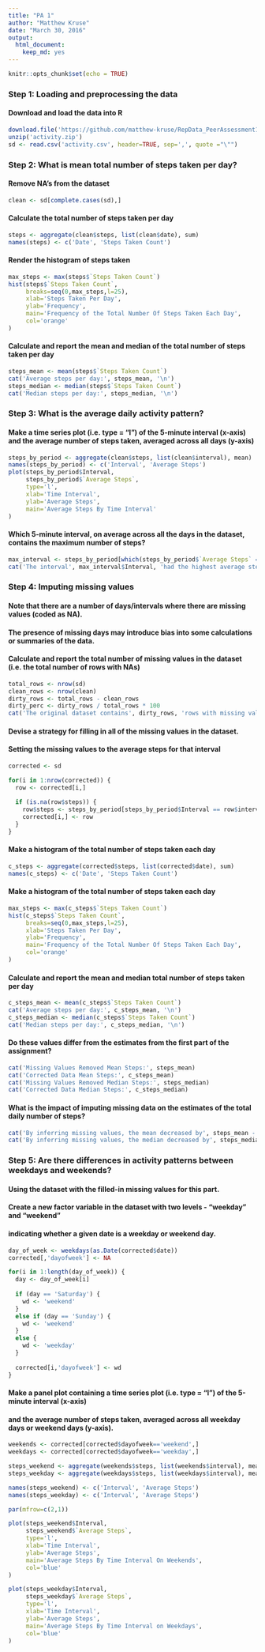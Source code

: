 ---
title: "PA 1"
author: "Matthew Kruse"
date: "March 30, 2016"
output: 
  html_document: 
    keep_md: yes
---

```{r setup, include=FALSE}
knitr::opts_chunk$set(echo = TRUE)
```

### Step 1: Loading and preprocessing the data
#### Download and load the data into R
```{r acquire the data}
download.file('https://github.com/matthew-kruse/RepData_PeerAssessment1/raw/master/activity.zip', 'activity.zip')
unzip('activity.zip')
sd <- read.csv('activity.csv', header=TRUE, sep=',', quote ="\"")
```

### Step 2: What is mean total number of steps taken per day?
#### Remove NA's from the dataset
```{r cleaning up the NA}
clean <- sd[complete.cases(sd),]
```

#### Calculate the total number of steps taken per day
```{r sum up the steps}
steps <- aggregate(clean$steps, list(clean$date), sum)
names(steps) <- c('Date', 'Steps Taken Count')
```

#### Render the histogram of steps taken
```{r plot}
max_steps <- max(steps$`Steps Taken Count`)
hist(steps$`Steps Taken Count`,
     breaks=seq(0,max_steps,l=25), 
     xlab='Steps Taken Per Day',
     ylab='Frequency',
     main='Frequency of the Total Number Of Steps Taken Each Day',
     col='orange'
)
```

#### Calculate and report the mean and median of the total number of steps taken per day
```{r mean}
steps_mean <- mean(steps$`Steps Taken Count`)
cat('Average steps per day:', steps_mean, '\n')
steps_median <- median(steps$`Steps Taken Count`)
cat('Median steps per day:', steps_median, '\n')
```

### Step 3: What is the average daily activity pattern?
#### Make a time series plot (i.e. type = "l") of the 5-minute interval (x-axis) and the average number of steps taken, averaged across all days (y-axis)

```{r plot2}
steps_by_period <- aggregate(clean$steps, list(clean$interval), mean)
names(steps_by_period) <- c('Interval', 'Average Steps')
plot(steps_by_period$Interval,
     steps_by_period$`Average Steps`,
     type='l',
     xlab='Time Interval',
     ylab='Average Steps',
     main='Average Steps By Time Interval'
)
```

#### Which 5-minute interval, on average across all the days in the dataset, contains the maximum number of steps?
```{r interval}
max_interval <- steps_by_period[which(steps_by_period$`Average Steps` == max(steps_by_period$`Average Steps`)), ]
cat('The interval', max_interval$Interval, 'had the highest average steps with an average of', max_interval$`Average Steps`)
```

### Step 4: Imputing missing values
#### Note that there are a number of days/intervals where there are missing values (coded as NA). 
#### The presence of missing days may introduce bias into some calculations or summaries of the data.
#### Calculate and report the total number of missing values in the dataset (i.e. the total number of rows with NAs)

```{r impute}
total_rows <- nrow(sd)
clean_rows <- nrow(clean)
dirty_rows <- total_rows - clean_rows
dirty_perc <- dirty_rows / total_rows * 100
cat('The original dataset contains', dirty_rows, 'rows with missing values or', dirty_perc, '%')
```

#### Devise a strategy for filling in all of the missing values in the dataset. 
#### Setting the missing values to the average steps for that interval
```{r corrected}
corrected <- sd

for(i in 1:nrow(corrected)) {
  row <- corrected[i,]
  
  if (is.na(row$steps)) {
    row$steps <- steps_by_period[steps_by_period$Interval == row$interval,]$`Average Steps`
    corrected[i,] <- row
  }
}
```

#### Make a histogram of the total number of steps taken each day
```{r histo_calc}
c_steps <- aggregate(corrected$steps, list(corrected$date), sum)
names(c_steps) <- c('Date', 'Steps Taken Count')
```

#### Make a histogram of the total number of steps taken each day
```{r histo}
max_steps <- max(c_steps$`Steps Taken Count`)
hist(c_steps$`Steps Taken Count`,
     breaks=seq(0,max_steps,l=25), 
     xlab='Steps Taken Per Day',
     ylab='Frequency',
     main='Frequency of the Total Number Of Steps Taken Each Day',
     col='orange'
)
```

#### Calculate and report the mean and median total number of steps taken per day
```{r mean2}
c_steps_mean <- mean(c_steps$`Steps Taken Count`)
cat('Average steps per day:', c_steps_mean, '\n')
c_steps_median <- median(c_steps$`Steps Taken Count`)
cat('Median steps per day:', c_steps_median, '\n')
```

#### Do these values differ from the estimates from the first part of the assignment?
```{r results}
cat('Missing Values Removed Mean Steps:', steps_mean)
cat('Corrected Data Mean Steps:', c_steps_mean)
cat('Missing Values Removed Median Steps:', steps_median)
cat('Corrected Data Median Steps:', c_steps_median)
```

#### What is the impact of imputing missing data on the estimates of the total daily number of steps?
```{r results2}
cat('By inferring missing values, the mean decreased by', steps_mean - c_steps_mean, 'steps')
cat('By inferring missing values, the median decreased by', steps_median - c_steps_median, 'steps')
```

### Step 5: Are there differences in activity patterns between weekdays and weekends?
#### Using the dataset with the filled-in missing values for this part.
#### Create a new factor variable in the dataset with two levels - "weekday" and "weekend" 
#### indicating whether a given date is a weekday or weekend day.
```{r add_col}
day_of_week <- weekdays(as.Date(corrected$date))
corrected[,'dayofweek'] <- NA

for(i in 1:length(day_of_week)) {
  day <- day_of_week[i]
  
  if (day == 'Saturday') {
    wd <- 'weekend'
  }
  else if (day == 'Sunday') {
    wd <- 'weekend'
  }
  else {
    wd <- 'weekday'
  }
  
  corrected[i,'dayofweek'] <- wd
}
```

#### Make a panel plot containing a time series plot (i.e. type = "l") of the 5-minute interval (x-axis) 
#### and the average number of steps taken, averaged across all weekday days or weekend days (y-axis). 

```{r plot3}
weekends <- corrected[corrected$dayofweek=='weekend',]
weekdays <- corrected[corrected$dayofweek=='weekday',]

steps_weekend <- aggregate(weekends$steps, list(weekends$interval), mean)
steps_weekday <- aggregate(weekdays$steps, list(weekdays$interval), mean)

names(steps_weekend) <- c('Interval', 'Average Steps')
names(steps_weekday) <- c('Interval', 'Average Steps')

par(mfrow=c(2,1))

plot(steps_weekend$Interval,
     steps_weekend$`Average Steps`,
     type='l',
     xlab='Time Interval',
     ylab='Average Steps',
     main='Average Steps By Time Interval On Weekends',
     col='blue'
)

plot(steps_weekday$Interval,
     steps_weekday$`Average Steps`,
     type='l',
     xlab='Time Interval',
     ylab='Average Steps',
     main='Average Steps By Time Interval on Weekdays',
     col='blue'
)
```